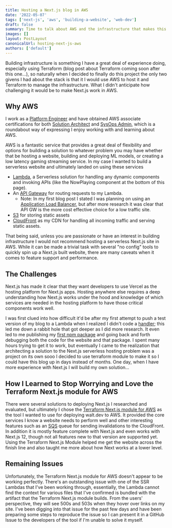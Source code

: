 ```yaml
---
title: Hosting a Next.js blog in AWS
date: '2022-05-07'
tags: ['next-js', 'aws', 'building-a-website', 'web-dev']
draft: false
summary: Time to talk about AWS and the infrastructure that makes this blog available to you!
images: []
layout: PostLayout
canonicalUrl: hosting-next-js-aws
authors: ['default']
---
```


<TOCInline toc={props.toc} asDisclosure toHeading={3} />

Building infrastructure is something I have a great deal of experience doing, especially using Terraform (blog post about Terraform coming soon after this one...), so naturally when I decided to finally do this project the only two givens I had about the stack is that it I would use AWS to host it and Terraform to manage the infrastructure. What I didn't anticipate how challenging it would be to make Next.js work in AWS.

## Why AWS

I work as a [Platform Engineer](https://www.getambassador.io/resources/rise-of-cloud-native-engineering-organizations/) and have obtained AWS associate certifications for both [Solution Architect](https://aws.amazon.com/certification/certified-solutions-architect-associate/) and [SysOps Admin](https://aws.amazon.com/certification/certified-sysops-admin-associate/), which is a roundabout way of expressing I enjoy working with and learning about AWS.

AWS is a fantastic service that provides a great deal of flexibility and options for building a solution to whatever problem you may have whether that be hosting a website, building and deploying ML models, or creating a low latency gaming streaming service. In my case I wanted to build a serverless website and ultimately landed on using these services

- [Lambda](https://aws.amazon.com/lambda/), a Serverless solution for handling any dynamic components and invoking APIs (like the NowPlaying component at the bottom of this page).
- An [API Gateway](https://aws.amazon.com/api-gateway/) for routing requests to my Lambda.
  - Note: In my first blog post I stated I was planning on using an [Application Load Balancer](https://aws.amazon.com/elasticloadbalancing/application-load-balancer/), but after more research it was clear that API GW is the more cost effective choice for a low traffic site.
- [S3](https://aws.amazon.com/s3/) for storing static assets
- [CloudFront](https://aws.amazon.com/cloudfront/) as my CDN for handling all incoming traffic and serving static assets.

That being said, unless you are passionate or have an interest in building infrastructure I would not recommend hosting a serverless Next.js site in AWS. While it can be made a trivial task with several "no config" tools to quickly spin up a Next.js built website, there are many caveats when it comes to feature support and performance.

## The Challenges

Next.js has made it clear that they want developers to use Vercel as the hosting platform for Next.js apps. Hosting anywhere else requires a deep understanding how Next.js works under the hood and knowledge of which services are needed in the hosting platform to have those critical components work well.

I was first clued into how difficult it'd be after my first attempt to push a test version of my blog to a Lambda when I realized I didn't code a [handler](https://docs.aws.amazon.com/lambda/latest/dg/nodejs-handler.html); this led me down a rabbit hole that got deeper as I did more research. It even led to me publishing my [first npm package](https://www.npmjs.com/package/nextjs12-serverless) and going back and forth debugging both the code for the website and that package. I spent many hours trying to get it to work, but eventually I came to the realization that architecting a solution to the Next.js serverless hosting problem was a project on its own sooo I decided to use terraform module to make it so I could have this blog up in days instead of months. One day, when I have more experience with Next.js I will build my own solution...

## How I Learned to Stop Worrying and Love the Terraform Next.js module for AWS

There were several solutions to deploying Next.js I researched and evaluated, but ultimately I chose the [Terraform Next.js module for AWS](https://github.com/milliHQ/terraform-aws-next-js) as the tool I wanted to use for deploying walt.dev to AWS. It provided the core services I know a website needs to perform well and other interesting features such as an [SQS](https://aws.amazon.com/sqs/) queue for sending invalidations to the CloudFront. In addition it is mostly feature complete with Next.js and even works with Next.js 12, though not all features new to that version are supported yet. Using the Terraform Next.js Module helped me get the website across the finish line and also taught me more about how Next works at a lower level.

## Remaining Issues

Unfortunately, the Terraform Next.js module for AWS doesn't appear to be working perfectly. There's an outstanding issue with one of the SSR Lambdas that I've been working through, essentially, the Lambda cannot find the context for various files that I've confirmed is bundled with the artifact that the Terraform Next.js module builds. From the users' perspective, they will see 500s and 503s when they hover over links on my site. I've been digging into that issue for the past few days and have been preparing some steps to reproduce the issue so I can present it in a GitHub Issue to the developers of the tool if I'm unable to solve it myself.
